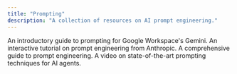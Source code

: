 ```yaml
---
title: "Prompting"
description: "A collection of resources on AI prompt engineering."
---
```


<CardGroup cols={1}>
  <Card title="Google’s Prompting guide 101" icon="link" horizontal href="https://services.google.com/fh/files/misc/gemini-for-google-workspace-prompting-guide-101.pdf">
    An introductory guide to prompting for Google Workspace's Gemini.
  </Card>
  <Card title="Anthropic's Prompt Engineering Interactive Tutorial" icon="link" horizontal href="https://github.com/anthropics/prompt-eng-interactive-tutorial?trk=public_post_comment-text">
    An interactive tutorial on prompt engineering from Anthropic.
  </Card>
  <Card title="Prompt Engineering Guide" icon="link" horizontal href="https://www.promptingguide.ai/">
    A comprehensive guide to prompt engineering.
  </Card>
  <Card title="State-Of-The-Art Prompting For AI Agents" icon="link" horizontal href="https://www.youtube.com/watch?v=DL82mGde6wo&t=1117s">
    A video on state-of-the-art prompting techniques for AI agents.
  </Card>
</CardGroup>